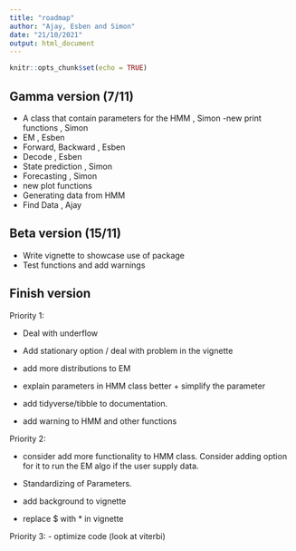 ```yaml
---
title: "roadmap"
author: "Ajay, Esben and Simon"
date: "21/10/2021"
output: html_document
---
```


```r
knitr::opts_chunk$set(echo = TRUE)
```

## Gamma version (7/11)
- A class that contain parameters for the HMM , Simon
-new print functions , Simon
- EM , Esben 
- Forward, Backward , Esben 
- Decode , Esben
- State prediction , Simon
- Forecasting , Simon
- new plot functions
- Generating data from HMM
- Find Data , Ajay

## Beta version (15/11)
- Write vignette to showcase use of package 
- Test functions and add warnings  

## Finish version

Priority 1:

- Deal with underflow 

- Add stationary option / deal with problem in the vignette

- add more distributions to EM

- explain parameters in HMM class better + simplify the parameter 

- add tidyverse/tibble to documentation.  

- add warning to HMM and other functions

Priority 2:

- consider add more functionality to HMM class. Consider adding option for it to run the EM algo if the user supply data. 

- Standardizing of Parameters.

- add background to vignette 

- replace $ with * in vignette 

Priority 3:
- optimize code (look at viterbi)
